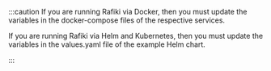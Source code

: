 
:::caution
If you are running Rafiki via Docker, then you must update the variables in the docker-compose files of the respective services.

If you are running Rafiki via Helm and Kubernetes, then you must update the variables in the <LinkOut href='https://github.com/interledger/rafiki/blob/main/infrastructure/helm/rafiki/values.yaml'> values.yaml</LinkOut> file of the example Helm chart.

:::
